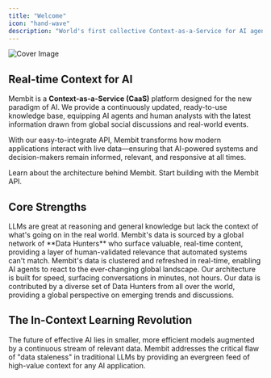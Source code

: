 ```yaml
---
title: "Welcome"
icon: "hand-wave"
description: "World's first collective Context-as-a-Service for AI agents and tools."
---
```


<img
  src="/images/cover/welcome.png"
  alt="Cover Image"
  className="rounded-lg"
  noZoom
/>

## Real-time Context for AI

Membit is a **Context-as-a-Service (CaaS)** platform designed for the new paradigm of AI. We provide a continuously updated, ready-to-use knowledge base, equipping AI agents and human analysts with the latest information drawn from global social discussions and real-world events.

With our easy-to-integrate API, Membit transforms how modern applications interact with live data—ensuring that AI-powered systems and decision-makers remain informed, relevant, and responsive at all times.

<CardGroup cols={2}>
  <Card title="How Membit Works" icon="microchip" href="/how-membit-works">
    Learn about the architecture behind Membit.
  </Card>
  <Card title="Get Your API Key" icon="key" href="/access-and-auth">
    Start building with the Membit API.
  </Card>
</CardGroup>

## Core Strengths

<AccordionGroup>
  <Accordion title="Insights by Real Humans" icon="users">
    LLMs are great at reasoning and general knowledge but lack the context of
    what's going on in the real world. Membit's data is sourced by a global
    network of **Data Hunters** who surface valuable, real-time content,
    providing a layer of human-validated relevance that automated systems can't
    match.
  </Accordion>
  <Accordion title="Real-Time by Design" icon="bolt">
    Membit's data is clustered and refreshed in real-time, enabling AI agents to
    react to the ever-changing global landscape. Our architecture is built for
    speed, surfacing conversations in minutes, not hours.
  </Accordion>
  <Accordion title="Diverse & Global" icon="globe">
    Our data is contributed by a diverse set of Data Hunters from all over the
    world, providing a global perspective on emerging trends and discussions.
  </Accordion>
</AccordionGroup>

## The In-Context Learning Revolution

The future of effective AI lies in smaller, more efficient models augmented by a continuous stream of relevant data. Membit addresses the critical flaw of "data staleness" in traditional LLMs by providing an evergreen feed of high-value context for any AI application.
